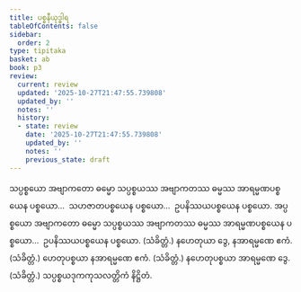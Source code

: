 ```yaml
---
title: ပစ္စနီယုဒ္ဓါရ
tableOfContents: false
sidebar:
  order: 2
type: tipitaka
basket: ab
book: p3
review:
  current: review
  updated: '2025-10-27T21:47:55.739808'
  updated_by: ''
  notes: ''
  history:
  - state: review
    date: '2025-10-27T21:47:55.739808'
    updated_by: ''
    notes: ''
    previous_state: draft
---
```



<ReviewStatus review={frontmatter.review} showDetails={true} />

<HypothesisAnnotation frontmatter={frontmatter} />

<DynamicBreadcrumb />

<Division number="12" book="p3" e="ch" v="39" p="349">

<Paragraph number="1491" book="p3">
သပ္ပစ္စယော အဗျာကတော ဓမ္မော သပ္ပစ္စယဿ အဗျာကတဿ ဓမ္မဿ အာရမ္မဏပစ္စယေန ပစ္စယော…  သဟဇာတပစ္စယေန ပစ္စယော…  ဥပနိဿယပစ္စယေန ပစ္စယော.
</Paragraph>

<Paragraph number="1492" book="p3">
အပ္ပစ္စယော အဗျာကတော ဓမ္မော သပ္ပစ္စယဿ အဗျာကတဿ ဓမ္မဿ အာရမ္မဏပစ္စယေန ပစ္စယော…  ဥပနိဿယပစ္စယေန ပစ္စယော. (သံခိတ္တံ.)
</Paragraph>

</Division>
<Division number="13" book="p3" e="ch" v="39" p="349">

<Paragraph number="1493" book="p3">
နဟေတုယာ ဒွေ, နအာရမ္မဏေ ဧကံ. (သံခိတ္တံ.)
</Paragraph>

<Paragraph number="1494" book="p3">
ဟေတုပစ္စယာ နအာရမ္မဏေ ဧကံ. (သံခိတ္တံ.)
</Paragraph>

<Paragraph number="1495" book="p3">
နဟေတုပစ္စယာ အာရမ္မဏေ ဒွေ. (သံခိတ္တံ.)

</Paragraph>
</Division>

<Paragraph number="1496" type="center" book="p3">
သပ္ပစ္စယဒုကကုသလတ္တိကံ နိဋ္ဌိတံ.
</Paragraph>